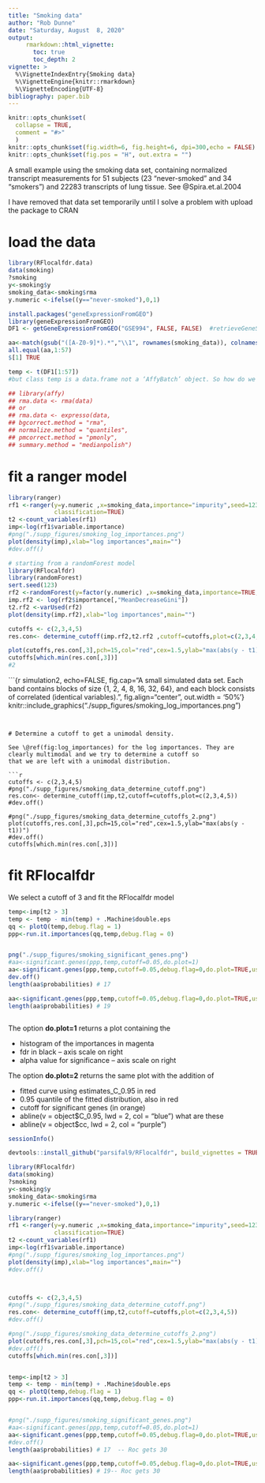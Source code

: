 ```yaml
---
title: "Smoking data"
author: "Rob Dunne"
date: "Saturday, August  8, 2020"
output: 
     rmarkdown::html_vignette:
       toc: true
       toc_depth: 2
vignette: >
  %\VignetteIndexEntry{Smoking data}
  %\VignetteEngine{knitr::rmarkdown}
  %\VignetteEncoding{UTF-8}
bibliography: paper.bib
---
```



```r
knitr::opts_chunk$set(
  collapse = TRUE,
  comment = "#>"
  )
knitr::opts_chunk$set(fig.width=6, fig.height=6, dpi=300,echo = FALSE)
knitr::opts_chunk$set(fig.pos = "H", out.extra = "")

```
A small example using the smoking  data set, containing normalized transcript measurements for 51 subjects (23 "never-smoked" and 34 "smokers")
and 22283 transcripts of lung tissue. See @Spira.et.al.2004


I have removed that data set temporarily until I solve a problem with upload the package to CRAN


# load the data
```r
library(RFlocalfdr.data)
data(smoking)
?smoking 
y<-smoking$y
smoking_data<-smoking$rma
y.numeric <-ifelse((y=="never-smoked"),0,1)

```

```r
install.packages("geneExpressionFromGEO")
library(geneExpressionFromGEO)
DF1 <- getGeneExpressionFromGEO("GSE994", FALSE, FALSE)  #retrieveGeneSymbols, verbose = FALSE)

aa<-match(gsub("([A-Z0-9]*).*","\\1", rownames(smoking_data)), colnames(DF1))
all.equal(aa,1:57)
$[1] TRUE

temp <- t(DF1[1:57])
#but class temp is a data.frame not a ‘AffyBatch’ object. So how do we normalize it?

## library(affy)
## rma.data <- rma(data)
## or
## rma.data <- expresso(data,
## bgcorrect.method = "rma",
## normalize.method = "quantiles",
## pmcorrect.method = "pmonly",
## summary.method = "medianpolish")

```


# fit a ranger model

```r
library(ranger)
rf1 <-ranger(y=y.numeric ,x=smoking_data,importance="impurity",seed=123, num.trees = 10000,
             classification=TRUE)
t2 <-count_variables(rf1)
imp<-log(rf1$variable.importance)
#png("./supp_figures/smoking_log_importances.png")
plot(density(imp),xlab="log importances",main="")
#dev.off()

```

```r
# starting from a randomForest model
library(RFlocalfdr)
library(randomForest)
sert.seed(123)
rf2 <-randomForest(y=factor(y.numeric) ,x=smoking_data,importance=TRUE, ntree = 10000)
imp.rf2 <- log(rf2$importance[,"MeanDecreaseGini"])
t2.rf2 <-varUsed(rf2)
plot(density(imp.rf2),xlab="log importances",main="")

cutoffs <- c(2,3,4,5)
res.con<- determine_cutoff(imp.rf2,t2.rf2 ,cutoff=cutoffs,plot=c(2,3,4,5))

plot(cutoffs,res.con[,3],pch=15,col="red",cex=1.5,ylab="max(abs(y - t1))")
cutoffs[which.min(res.con[,3])]
#2


```



<!-- ```{r log_importances, echo=FALSE, fig.cap="", fig.align="center", out.width = '50%'} -->
<!-- #knitr::include_graphics("./supp_figures/smoking_log_importances.png") -->
<!-- knitr::include_graphics("./supp_figures/smoking_data_determine_cutoff.png") -->

<!-- ``` -->

```{r simulation2, echo=FALSE, fig.cap="A small simulated data set. Each band contains blocks of size {1, 2, 4, 8, 16, 32, 64}, and each block consists of correlated (identical variables).", fig.align="center", out.width = '50%'}
knitr::include_graphics("./supp_figures/smoking_log_importances.png")

```


# Determine a cutoff to get a unimodal density.

See \@ref(fig:log_importances) for the log importances. They are clearly multimodal and we try to determine a cutoff so
that we are left with a unimodal distribution.

```r
cutoffs <- c(2,3,4,5)
#png("./supp_figures/smoking_data_determine_cutoff.png")
res.con<- determine_cutoff(imp,t2,cutoff=cutoffs,plot=c(2,3,4,5))
#dev.off()

#png("./supp_figures/smoking_data_determine_cutoffs_2.png")
plot(cutoffs,res.con[,3],pch=15,col="red",cex=1.5,ylab="max(abs(y - t1))")
#dev.off()
cutoffs[which.min(res.con[,3])]

```

<!-- ```{r smoking_data_determine_cutoff, echo=FALSE, fig.align="center", fig.show='hold', fig.cap="", out.width = '40%', out.height = '40%'} -->
<!-- knitr::include_graphics("./supp_figures/smoking_data_determine_cutoff.png") -->
<!-- knitr::include_graphics("./supp_figures/smoking_data_determine_cutoffs_2.png") -->

<!-- ``` -->

<!-- why cant I get them side by side -->
<!-- https://stackoverflow.com/questions/25415365/insert-side-by-side-png-images-using-knitr -->




# fit RFlocalfdr

We select a cutoff of 3 and fit the RFlocalfdr model

```r
temp<-imp[t2 > 3]
temp <- temp - min(temp) + .Machine$double.eps
qq <- plotQ(temp,debug.flag = 1)
ppp<-run.it.importances(qq,temp,debug.flag = 0)


png("./supp_figures/smoking_significant_genes.png")
#aa<-significant.genes(ppp,temp,cutoff=0.05,do.plot=1)
aa<-significant.genes(ppp,temp,cutoff=0.05,debug.flag=0,do.plot=TRUE,use_95_q=TRUE)
dev.off()
length(aa$probabilities) # 17

aa<-significant.genes(ppp,temp,cutoff=0.05,debug.flag=0,do.plot=TRUE,use_95_q=FALSE)
length(aa$probabilities) # 19



```
The option **do.plot=1** returns a plot containing the

- histogram of the importances in magenta
- fdr in black                     -- axis scale on right
- alpha value for significance --   axis scale on right


The option **do.plot=2** returns the same plot with the addition of 

- fitted curve using estimates_C_0.95 in red
- 0.95 quantile of the fitted distribution, also in red
- cutoff for significant genes (in orange)
- abline(v = object$C_0.95, lwd = 2, col = "blue")   what are these
- abline(v = object$cc, lwd = 2, col = "purple")

<!-- ```{r smoking_significant_genes, echo=FALSE, fig.cap="", fig.align="center", out.width = '50%'} -->
<!-- knitr::include_graphics("./supp_figures/smoking_significant_genes.png") -->

<!-- ``` -->


```r
sessionInfo()

```

```r
devtools::install_github("parsifal9/RFlocalfdr", build_vignettes = TRUE, force = TRUE)

library(RFlocalfdr)
data(smoking)
?smoking 
y<-smoking$y
smoking_data<-smoking$rma
y.numeric <-ifelse((y=="never-smoked"),0,1)

library(ranger)
rf1 <-ranger(y=y.numeric ,x=smoking_data,importance="impurity",seed=123, num.trees = 10000,
             classification=TRUE)
t2 <-count_variables(rf1)
imp<-log(rf1$variable.importance)
#png("./supp_figures/smoking_log_importances.png")
plot(density(imp),xlab="log importances",main="")
#dev.off()



cutoffs <- c(2,3,4,5)
#png("./supp_figures/smoking_data_determine_cutoff.png")
res.con<- determine_cutoff(imp,t2,cutoff=cutoffs,plot=c(2,3,4,5))
#dev.off()

#png("./supp_figures/smoking_data_determine_cutoffs_2.png")
plot(cutoffs,res.con[,3],pch=15,col="red",cex=1.5,ylab="max(abs(y - t1))")
#dev.off()
cutoffs[which.min(res.con[,3])]


temp<-imp[t2 > 3]
temp <- temp - min(temp) + .Machine$double.eps
qq <- plotQ(temp,debug.flag = 1)
ppp<-run.it.importances(qq,temp,debug.flag = 0)


#png("./supp_figures/smoking_significant_genes.png")
#aa<-significant.genes(ppp,temp,cutoff=0.05,do.plot=1)
aa<-significant.genes(ppp,temp,cutoff=0.05,debug.flag=0,do.plot=TRUE,use_95_q=TRUE)
#dev.off()
length(aa$probabilities) # 17  -- Roc gets 30

aa<-significant.genes(ppp,temp,cutoff=0.05,debug.flag=0,do.plot=TRUE,use_95_q=FALSE)
length(aa$probabilities) # 19-- Roc gets 30

```


